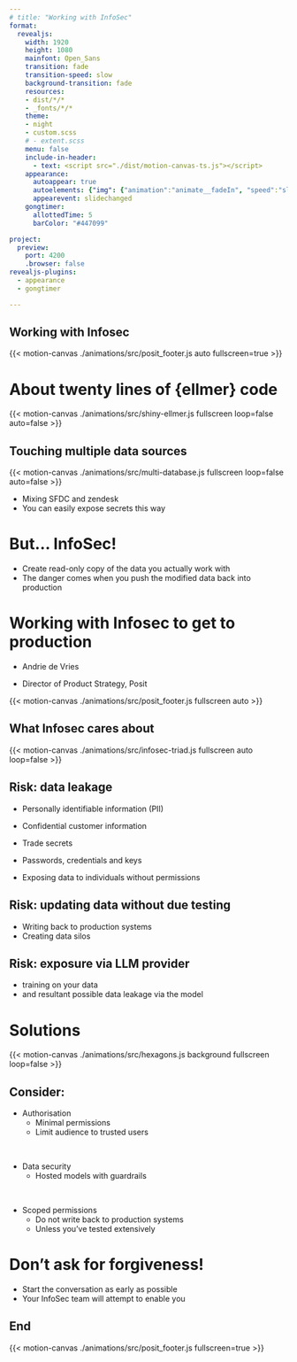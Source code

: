 ```yaml
---
# title: "Working with InfoSec"
format: 
  revealjs:
    width: 1920
    height: 1080
    mainfont: Open_Sans
    transition: fade
    transition-speed: slow
    background-transition: fade
    resources:
    - dist/*/*
    - _fonts/*/*
    theme: 
    - night
    - custom.scss
    # - extent.scss
    menu: false
    include-in-header: 
      - text: <script src="./dist/motion-canvas-ts.js"></script>
    appearance:
      autoappear: true
      autoelements: {"img": {"animation":"animate__fadeIn", "speed":"slow", "delay":"50"}}
      appearevent: slidechanged
    gongtimer:
      allottedTime: 5
      barColor: "#447099"

project:
  preview:
    port: 4200
    .browser: false
revealjs-plugins:
  - appearance
  - gongtimer

---
```


## Working with Infosec {.hidetitle}

{{< motion-canvas ./animations/src/posit_footer.js auto fullscreen=true >}}

# About twenty lines of {ellmer} code

{{< motion-canvas ./animations/src/shiny-ellmer.js fullscreen loop=false auto=false >}}

<!-- ## The thrill of building a great app {.hidetitle} -->

<!-- ![](_img/llm_app.drawio.svg){width=1200px height=900px style="display:block; margin:auto;"} -->

## Touching multiple data sources

<!-- ![](_img/multiple_sources.drawio.svg){width=1200px height=900px style="display:block; margin:auto;"} -->
{{< motion-canvas ./animations/src/multi-database.js fullscreen loop=false auto=false >}}

::: {.notes}
- Mixing SFDC and zendesk
- You can easily expose secrets this way
:::



# But... InfoSec!

::: {.notes}
- Create read-only copy of the data you actually work with
- The danger comes when you push the modified data back into production
:::


# Working with Infosec to get to production

::: .editable
-  Andrie de Vries

- Director of Product Strategy, Posit
:::

{{< motion-canvas ./animations/src/posit_footer.js fullscreen auto >}}

## What Infosec cares about

{{< motion-canvas ./animations/src/infosec-triad.js fullscreen auto loop=false >}}


## Risk: data leakage

- Personally identifiable information (PII)
- Confidential customer information
- Trade secrets
- Passwords, credentials and keys

- Exposing data to individuals without permissions

## Risk: updating data without due testing

- Writing back to production systems
- Creating data silos

## Risk: exposure via LLM provider

- training on your data
- and resultant possible data leakage via the model



# Solutions

{{< motion-canvas ./animations/src/hexagons.js background fullscreen loop=false >}}

## Consider:

- Authorisation
  - Minimal permissions
  - Limit audience to trusted users

<br/>

- Data security
  - Hosted models with guardrails

<br/>

- Scoped permissions
  - Do not write back to production systems
  - Unless you've tested extensively


# Don't ask for forgiveness!

- Start the conversation as early as possible
- Your InfoSec team will attempt to enable you









## End {.hidetitle}

{{< motion-canvas ./animations/src/posit_footer.js fullscreen=true >}}

